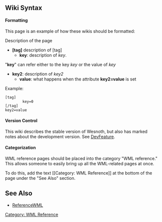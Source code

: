 {{WML Tags}}
== Wiki Syntax ==

==== Formatting ====

This page is an example of how these wikis should be formatted:

Description of the page

* '''[tag]''' description of [tag]
** '''key''': description of ''key''.
"'''key'''" can refer either to the key ''key'' or the value of ''key''
* '''key2''': description of ''key2''
** '''value''': what happens when the attribute '''key2=value''' is set

Example:
 [tag]
         key=0
 [/tag]
 key2=value

==== Version Control ====

This wiki describes the stable version of Wesnoth, but also has marked notes about the development version. See [[DevFeature]].

==== Categorization ====

WML reference pages should be placed into the category "WML reference."  This allows someone to easily bring up all the WML-related pages at once.

To do this, add the text <nowiki>[[Category: WML Reference]]</nowiki> at the bottom of the page under the "See Also" section.

== See Also ==

* [[ReferenceWML]]

[[Category: WML Reference]]
